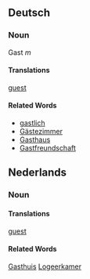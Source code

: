 ==Deutsch==
===Noun===
Gast ''m''
====Translations====
[[guest]]
====Related Words====
*[[gastlich]]
*[[Gästezimmer]]
*[[Gasthaus]]
*[[Gastfreundschaft]]
==Nederlands==
===Noun===
====Translations====
[[guest]]
====Related Words====
[[Gasthuis]]
[[Logeerkamer]]